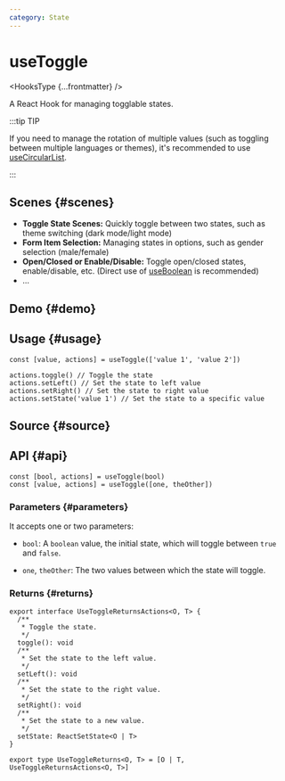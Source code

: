 ```yaml
---
category: State
---
```


# useToggle


<HooksType {...frontmatter} />

A React Hook for managing togglable states.

:::tip TIP

If you need to manage the rotation of multiple values (such as toggling between multiple languages or themes), it's recommended to use [useCircularList](/reference/use-circular-list).

:::

## Scenes \{#scenes}

- **Toggle State Scenes:** Quickly toggle between two states, such as theme switching (dark mode/light mode)
- **Form Item Selection:** Managing states in options, such as gender selection (male/female)
- **Open/Closed or Enable/Disable:** Toggle open/closed states, enable/disable, etc. (Direct use of [useBoolean](/reference/use-boolean) is recommended)
- ...

## Demo \{#demo}


<App />

## Usage \{#usage}

```tsx
const [value, actions] = useToggle(['value 1', 'value 2'])

actions.toggle() // Toggle the state
actions.setLeft() // Set the state to left value
actions.setRight() // Set the state to right value
actions.setState('value 1') // Set the state to a specific value
```

## Source \{#source}


<Source />

## API \{#api}

```tsx
const [bool, actions] = useToggle(bool)
const [value, actions] = useToggle([one, theOther])
```

### Parameters \{#parameters}

It accepts one or two parameters:

- `bool`: A `boolean` value, the initial state, which will toggle between `true` and `false`.

- `one`, `theOther`: The two values between which the state will toggle.

### Returns \{#returns}

```tsx
export interface UseToggleReturnsActions<O, T> {
  /**
   * Toggle the state.
   */
  toggle(): void
  /**
   * Set the state to the left value.
   */
  setLeft(): void
  /**
   * Set the state to the right value.
   */
  setRight(): void
  /**
   * Set the state to a new value.
   */
  setState: ReactSetState<O | T>
}

export type UseToggleReturns<O, T> = [O | T, UseToggleReturnsActions<O, T>]
```
